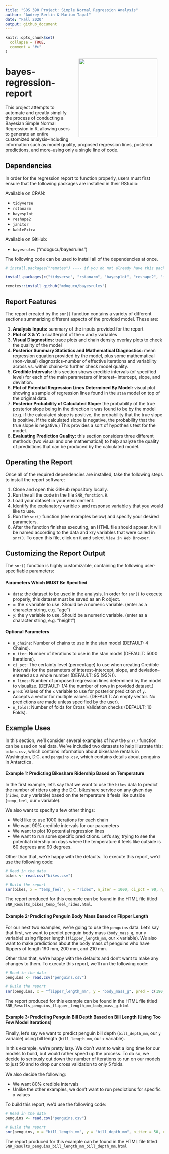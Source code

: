 ```yaml
---
title: "SDS 390 Project: Simple Normal Regression Analysis"
author: "Audrey Bertin & Marium Tapal"
date: "Fall 2020"
output: github_document
---
```


<!-- README.md is generated from README.Rmd. Please edit that file -->

```r
knitr::opts_chunk$set(
  collapse = TRUE,
  comment = "#>"
)
```

<img src='Images/hex.png' align="right" height="250" hspace="20px"/>

# bayes-regression-report 


This project attempts to automate and greatly simplify the process of conducting a Bayesian Simple Normal Regression in R, allowing users to generate an entire customized analysis--including information such as model quality, proposed regression lines, posterior predictions, and more--using only a single line of code.


## Dependencies

In order for the regression report to function properly, users must first ensure that the following packages are installed in their RStudio:


Available on CRAN:

* `tidyverse`
* `rstanarm`
* `bayesplot`
* `reshape2`
* `janitor`
* `kableExtra`

Available on GitHub:

* `bayesrules` ("mdogucu/bayesrules")

The following code can be used to install all of the dependencies at once.

```r

# install.packages("remotes") ---- if you do not already have this package installed

install.packages(c("tidyverse", "rstanarm", "bayesplot", "reshape2", "janitor", "kableExtra"))

remotes::install_github("mdogucu/bayesrules")

```

## Report Features

The report created by the `snr()` function contains a variety of different sections summarizing different aspects of the provided model. These are:

1. **Analysis Inputs:** summary of the inputs provided for the report
2. **Plot of X & Y:** a scatterplot of the `x` and `y` variables
3. **Visual Diagnostics:** trace plots and chain density overlay plots to check the quality of the model
4. **Posterior Summary Statistics and Mathematical Diagnostics:** mean regression equation provided by the model, plus some mathematical (non-visual) diagnostics--number of effective iterations and variability across vs. within chains--to further check model quality.
5. **Credible Intervals:** this section shows credible intervals (of specified level) for each of the main parameters of interest-- intercept, slope, and deviation.
6. **Plot of Potential Regression Lines Determined By Model:** visual plot showing a sample of regression lines found in the `stan` model on top of the original data.
7. **Posterior Probability of Calculated Slope:** the probability of the true posterior slope being in the direction it was found to be by the model (e.g. if the calculated slope is positive, the probability that the true slope is positive. If the calculated slope is negative, the probability that the true slope is negative.) This provides a sort of hypothesis test for the model.
8. **Evaluating Prediction Quality:** this section considers three different methods (two visual and one mathematical) to help analyze the quality of predictions that can be produced by the calculated model. 


## Operating the Report

Once all of the required dependencies are installed, take the following steps to install the report software:

1. Clone and open this GitHub repository locally.
2. Run the all the code in the file `SNR_function.R`.
3. Load your dataset in your environment.
4. Identify the explanatory varible `x` and response variable `y` that you would like to use.
5. Run the `snr()` function (see examples below) and specify your desired parameters.
6. After the function finishes executing, an HTML file should appear. It will be named according to the data and x/y variables that were called in `snr()`. To open this file, click on it and select `View in Web Browser`.

## Customizing the Report Output

The `snr()` function is highly customizable, containing the following user-specifiable parameters:

#### Parameters Which MUST Be Specified

- `data`: the dataset to be used in the analysis. In order for `snr()` to execute properly, this dataset must be saved as an R object.  
- `x`: the x variable to use. Should be a numeric variable. (enter as a character string, e.g. "age")
- `y`: the y variable to use.  Should be a numeric variable. (enter as a character string, e.g. "height")


#### Optional Parameters

- `n_chains`: Number of chains to use in the stan model (DEFAULT: 4 Chains).
- `n_iter`: Number of iterations to use in the stan model (DEFAULT: 5000 Iterations).
- `ci_pct`: The certainty level (percentage) to use when creating Credible Intervals for the parameters of interest--intercept, slope, and deviation--entered as a whole number (DEFAULT: 95 (95%)).
- `n_lines`: Number of proposed regression lines determined by the model to visualize. (DEFAULT: 1/4 the number of rows in provided dataset.)
- `pred`: Values of the `x` variable to use for posterior prediction of `y`. Accepts a vector for multiple values. (DEFAULT: An empty vector. No predictions are made unless specified by the user).
- `n_folds`: Number of folds for Cross Validation checks (DEFAULT: 10 Folds).

## Example Uses

In this section, we'll consider several examples of how the `snr()` function can be used on real data. We've included two datasets to help illustrate this: `bikes.csv`, which contains information about bikeshare rentals in Washington, D.C. and `penguins.csv`, which contains details about penguins in Antarctica.

#### Example 1: Predicting Bikeshare Ridership Based on Temperature

In the first example, let's say that we want to use the `bikes` data to predict the number of riders using the D.C. bikeshare service on any given day (`rides`, our `y` variable) based on the temperature it feels like outside (`temp_feel`, our `x` variable). 

We also want to specify a few other things:

* We'd like to use 1000 iterations for each chain
* We want 90% credible intervals for our parameters
* We want to plot 10 potential regression lines
* We want to run some specific predictions. Let's say, trying to see the potential ridership on days where the temperature it feels like outside is 60 degrees and 90 degrees.

Other than that, we're happy with the defaults. To execute this report, we'd use the following code:

```r

# Read in the data
bikes <- read.csv("bikes.csv")

# Build the report
snr(bikes, x = "temp_feel", y = "rides", n_iter = 1000, ci_pct = 90, n_lines = 10, pred = c(60, 90))


```

The report produced for this example can be found in the HTML file titled `SNR_Results_bikes_temp_feel_rides.html`.

#### Example 2: Predicting Penguin Body Mass Based on Flipper Length

For our next two examples, we're going to use the `penguins` data. Let's say that first, we want to predict penguin body mass (`body_mass_g`, our `y` variable) using flipper length (`flipper_length_mm`, our `x` variable). We also want to make predictions about the body mass of penguins who have flippers of length 190 mm, 200 mm, and 210 mm.

Other than that, we're happy with the defaults and don't want to make any changes to them. To execute this report, we'll run the following code:

```r

# Read in the data
penguins <- read.csv("penguins.csv")

# Build the report
snr(penguins, x = "flipper_length_mm", y = "body_mass_g", pred = c(190, 200, 210))

```

The report produced for this example can be found in the HTML file titled `SNR_Results_penguins_flipper_length_mm_body_mass_g.html`

#### Example 3: Predicting Penguin Bill Depth Based on Bill Length (Using Too Few Model Iterations)

Finally, let's say we want to predict penguin bill depth (`bill_depth_mm`, our `y` variable) using bill length (`bill_length_mm`, our `x` variable). 

In this example, we're pretty lazy. We don't want to wait a long time for our models to build, but would rather speed up the process. To do so, we decide to seriously cut down the number of iterations to run on our models to just 50 and to drop our cross validation to only 5 folds.

We also decide the following:

* We want 80% credible intervals
* Unlike the other examples, we don't want to run predictions for specific x values

To build this report, we'd use the following code:

```r

# Read in the data
penguins <- read.csv("penguins.csv")

# Build the report
snr(penguins, x = "bill_length_mm", y = "bill_depth_mm", n_iter = 50, ci_pct = 80, n_folds = 5)

```

The report produced for this example can be found in the HTML file titled `SNR_Results_penguins_bill_length_mm_bill_depth_mm.html`



  